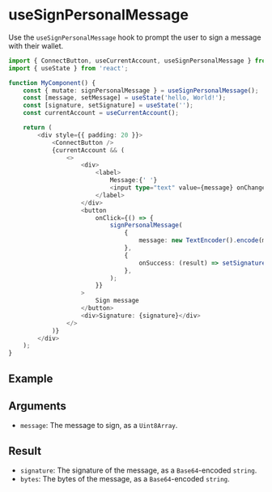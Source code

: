 
# useSignPersonalMessage

Use the `useSignPersonalMessage` hook to prompt the user to sign a message with their wallet.

```ts
import { ConnectButton, useCurrentAccount, useSignPersonalMessage } from '@mysten/dapp-kit';
import { useState } from 'react';

function MyComponent() {
	const { mutate: signPersonalMessage } = useSignPersonalMessage();
	const [message, setMessage] = useState('hello, World!');
	const [signature, setSignature] = useState('');
	const currentAccount = useCurrentAccount();

	return (
		<div style={{ padding: 20 }}>
			<ConnectButton />
			{currentAccount && (
				<>
					<div>
						<label>
							Message:{' '}
							<input type="text" value={message} onChange={(ev) => setMessage(ev.target.value)} />
						</label>
					</div>
					<button
						onClick={() => {
							signPersonalMessage(
								{
									message: new TextEncoder().encode(message),
								},
								{
									onSuccess: (result) => setSignature(result.signature),
								},
							);
						}}
					>
						Sign message
					</button>
					<div>Signature: {signature}</div>
				</>
			)}
		</div>
	);
}
```

## Example

<UseSignPersonalMessageExample />

## Arguments

- `message`: The message to sign, as a `Uint8Array`.

## Result

- `signature`: The signature of the message, as a `Base64`-encoded `string`.
- `bytes`: The bytes of the message, as a `Base64`-encoded `string`.
